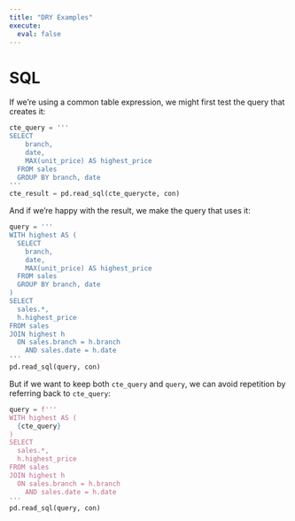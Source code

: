 ```yaml
---
title: "DRY Examples"
execute:
  eval: false
---
```


# SQL

If we're using a common table expression, we might first test the query
that creates it:
```python
cte_query = '''
SELECT
    branch,
    date,
    MAX(unit_price) AS highest_price
  FROM sales
  GROUP BY branch, date
'''
cte_result = pd.read_sql(cte_querycte, con)
```

And if we're happy with the result, we make the query that uses it:
``` python
query = '''
WITH highest AS (
  SELECT
    branch,
    date,
    MAX(unit_price) AS highest_price
  FROM sales
  GROUP BY branch, date
)
SELECT
  sales.*,
  h.highest_price
FROM sales
JOIN highest h
  ON sales.branch = h.branch
    AND sales.date = h.date
'''
pd.read_sql(query, con)

```

But if we want to keep both `cte_query` and `query`, we can avoid
repetition by referring back to `cte_query`:

```python
query = f'''
WITH highest AS (
  {cte_query}
)
SELECT
  sales.*,
  h.highest_price
FROM sales
JOIN highest h
  ON sales.branch = h.branch
    AND sales.date = h.date
'''
pd.read_sql(query, con)

```

